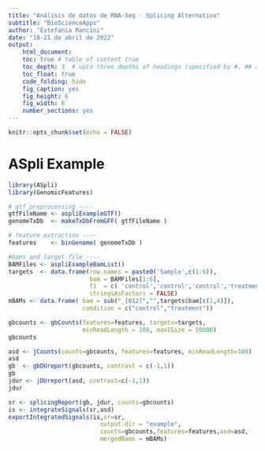 ```yaml
---
title: "Análisis de datos de RNA-Seq - Splicing Alternativo"
subtitle: "BioScienceApps"
author: "Estefania Mancini"
date: "18-21 de abril de 2022"
output:
    html_document:
    toc: true # table of content true
    toc_depth: 3  # upto three depths of headings (specified by #, ## and ###)
    toc_float: true
    code_folding: hide
    fig_caption: yes
    fig_height: 6
    fig_width: 6
    number_sections: yes
---
```


```r
knitr::opts_chunk$set(echo = FALSE)
```

# ASpli Example
```r
library(ASpli)
library(GenomicFeatures)

# gtf preprocessing ----
gtfFileName <- aspliExampleGTF()
genomeTxDb  <- makeTxDbFromGFF( gtfFileName )

# feature extraction ----
features    <- binGenome( genomeTxDb )

#bams and target file ----
BAMFiles <- aspliExampleBamList()
targets  <- data.frame(row.names = paste0('Sample',c(1:6)),
                       bam = BAMFiles[1:6],
                       f1  = c( 'control','control','control','treatment','treatment','treatment'),
                       stringsAsFactors = FALSE)
mBAMs <- data.frame( bam = sub("_[012]","",targets$bam[c(1,4)]),
                     condition = c("control","treatment"))

gbcounts <- gbCounts(features=features, targets=targets,
                     minReadLength = 100, maxISize = 50000)
gbcounts

asd <- jCounts(counts=gbcounts, features=features, minReadLength=100)
asd
gb  <- gbDUreport(gbcounts, contrast = c(-1,1))
gb
jdur <- jDUreport(asd, contrast=c(-1,1))
jdur

sr <- splicingReport(gb, jdur, counts=gbcounts)
is <- integrateSignals(sr,asd)
exportIntegratedSignals(is,sr=sr,
                          output.dir = "example",
                          counts=gbcounts,features=features,asd=asd,
                          mergedBams = mBAMs)

```

